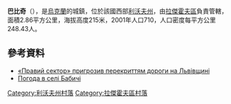 {{coord|50|12|10|N|24|30|54|E|scale:100000|display=title}}

'''巴比奇'''（{{lang-uk|Бабичі}}），是[[烏克蘭|烏克蘭]]的城鎮，位於該國西部[[利沃夫州|利沃夫州]]，由[[拉傑霍夫區|拉傑霍夫區]]負責管轄，面積2.86平方公里，海拔高度215米，2001年人口710，人口密度每平方公里248.43人。

==參考資料==
*[https://web.archive.org/web/20151003171716/http://galnet.org/news/315916-pravyj-sektor-pryhrozyv-perekryttyam-dorohy-na-lvivschyni «Правий сектор» пригрозив перекриттям дороги на Львівщині]
* [http://weather.in.ua/ua/l'vovskaja/448 Погода в селі Бабичі] {{Wayback|url=http://weather.in.ua/ua/l'vovskaja/448 |date=20111221171221 }}

[[Category:利沃夫州村落|Category:利沃夫州村落]]
[[Category:拉傑霍夫區村落|Category:拉傑霍夫區村落]]


{{Lviv-geo-stub}}